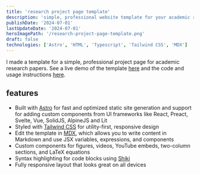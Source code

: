 ```yaml
---
title: 'research project page template'
description: 'simple, professional website template for your academic research paper'
publishDate: '2024-07-01'
lastUpdateDate: '2024-07-01'
heroImagePath: '/research-project-page-template.png'
draft: false
technologies: ['Astro', 'HTML', 'Typescript', 'Tailwind CSS', 'MDX']
---
```


I made a template for a simple, professional project page for academic research papers. See a live demo of the template [here](https://research-template.roman.technology/) and the code and usage instructions [here](https://github.com/romanhauksson/academic-project-astro-template).

## features

- Built with [Astro](https://astro.build/) for fast and optimized static site generation and support for adding custom components from UI frameworks like React, Preact, Svelte, Vue, SolidJS, AlpineJS and Lit
- Styled with [Tailwind CSS](https://tailwindcss.com/) for utility-first, responsive design
- Edit the template in [MDX](https://mdxjs.com/), which allows you to write content in Markdown and use JSX variables, expressions, and components
- Custom components for figures, videos, YouTube embeds, two-column sections, and LaTeX equations
- Syntax highlighting for code blocks using [Shiki](https://shiki.matsu.io/)
- Fully responsive layout that looks great on all devices